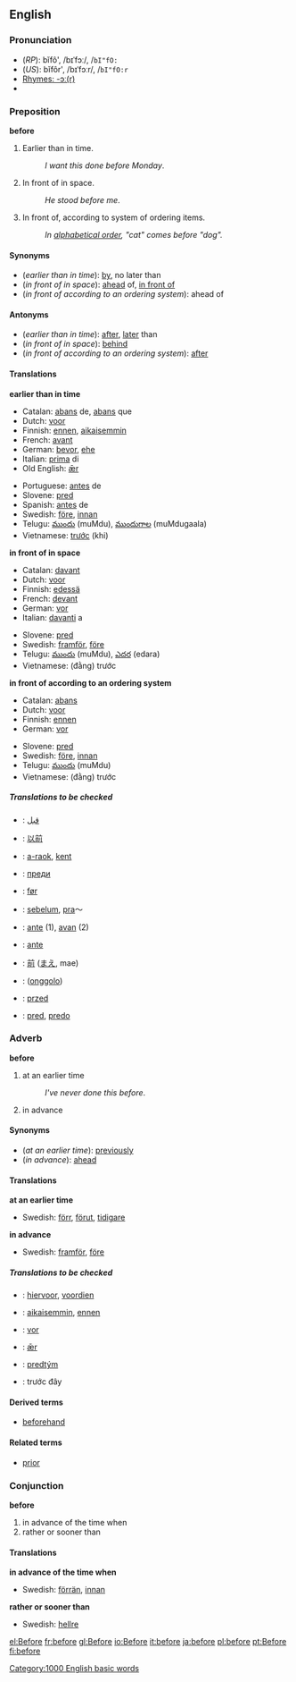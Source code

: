 ==English==

{{rank|these|two|us|90|before|see|over|know}}

===Pronunciation===
*(''RP''): bĭfô', /bɪˈfɔː/, /<tt>bI"fO:</tt>
*(''US''): bĭfôr', /bɪˈfɔːr/, /<tt>bI"fO:r</tt>
*[[rhymes:English:-ɔː(r)|Rhymes: -ɔː(r)]]
*{{audio|en-us-before.ogg|Audio (US)}}

===Preposition===
'''before'''

#Earlier than in time.
#:''I want this done before Monday''.
#In front of in space.
#:''He stood before me''.
#In front of, according to system of ordering items.
#:''In [[alphabetical order]], "cat" comes before "dog".''

====Synonyms====
*(''earlier than in time''): [[by]], no later than
*(''in front of in space''): [[ahead]] of, [[in front of]]
*(''in front of according to an ordering system''): ahead of

====Antonyms====
*(''earlier than in time''): [[after]], [[later]] than
*(''in front of in space''): [[behind]]
*(''in front of according to an ordering system''): [[after]]

====Translations====

'''earlier than in time'''
{{top}}
*Catalan: [[abans]] de, [[abans]] que
*Dutch: [[voor]]
*Finnish: [[ennen]], [[aikaisemmin]]
*French: [[avant]]
*German: [[bevor]], [[ehe]]
*Italian: [[prima]] di
*Old English: [[ær|ǣr]]
{{mid}}
*Portuguese: [[antes]] de
*Slovene: [[pred]]
*Spanish: [[antes]] de
*Swedish: [[före]], [[innan]]
*Telugu: [[ముందు]] (muMdu), [[ముందుగాల]] (muMdugaala)
*Vietnamese: [[trước]] (khi)
{{bottom}}

'''in front of in space'''
{{top}}
*Catalan: [[davant]]
*Dutch: [[voor]]
*Finnish: [[edessä]]
*French: [[devant]]
*German: [[vor]]
*Italian: [[davanti]] a
{{mid}}
*Slovene: [[pred]]
*Swedish: [[framför]], [[före]]
*Telugu: [[ముందు]] (muMdu), [[ఎదర]] (edara)
*Vietnamese: (đằng) trước
{{bottom}}

'''in front of according to an ordering system'''
{{top}}
*Catalan: [[abans]]
*Dutch: [[voor]]
*Finnish: [[ennen]]
*German: [[vor]]
{{mid}}
*Slovene: [[pred]]
*Swedish: [[före]], [[innan]]
*Telugu: [[ముందు]] (muMdu)
*Vietnamese: (đằng) trước
{{bottom}}

=====Translations to be checked=====
<!--Remove this section once all of the translations below have been moved into the tables above.-->
{{checktrans}}

*{{ttbc|Arabic}}: [[قبل]]
*{{ttbc|Chinese}}: [[以前]]
*{{ttbc|Breton}}: [[a-raok]], [[kent]]
*{{ttbc|Bulgarian}}: [[преди]]
*{{ttbc|Danish}}: [[før]]
*{{ttbc|Indonesian}}: [[belum|sebelum]], [[pra]]～
*{{ttbc|Ido}}: [[ante]] (1), [[avan]] (2) 
*{{ttbc|Interlingua}}: [[ante]]
*{{ttbc|Japanese}}: [[前]] ([[まえ]], mae)
*{{ttbc|Manchu}}: ([[onggolo]])
*{{ttbc|Polish}}: [[przed]]
*{{ttbc|Slovak}}: [[pred#Slovak|pred]], [[predo#Slovak|predo]]

===Adverb===
'''before'''

# at an earlier time
#:''I've never done this before''.
# in advance

====Synonyms====
*(''at an earlier time''): [[previously]]
*(''in advance''): [[ahead]]

====Translations====
'''at an earlier time'''
{{top}}
{{mid}}
*Swedish: [[förr]], [[förut]], [[tidigare]]
{{bottom}}

'''in advance'''
{{top}}
{{mid}}
*Swedish: [[framför]], [[före]]
{{bottom}}

=====Translations to be checked=====
*{{ttbc|Dutch}}: [[hiervoor]], [[voordien]]
*{{ttbc|Finnish}}: [[aikaisemmin]], [[ennen]]
*{{ttbc|German}}: [[vor]]
*{{ttbc|Old English}}: [[ær|ǣr]]
*{{ttbc|Slovak}}: [[predtým]]
*{{ttbc|Vietnamese}}: trước đây

====Derived terms====
*[[beforehand]]

====Related terms====
*[[prior]]

===Conjunction===
'''before'''
# in advance of the time when
# rather or sooner than

====Translations====
'''in advance of the time when'''
{{top}}
{{mid}}
*Swedish: [[förrän]], [[innan]]
{{bottom}}

'''rather or sooner than'''
{{top}}
{{mid}}
*Swedish: [[hellre]]
{{bottom}}

[[Category:1000 English basic words]]

[[el:Before]]
[[fr:before]]
[[gl:Before]]
[[io:Before]]
[[it:before]]
[[ja:before]]
[[pl:before]]
[[pt:Before]]
[[fi:before]]